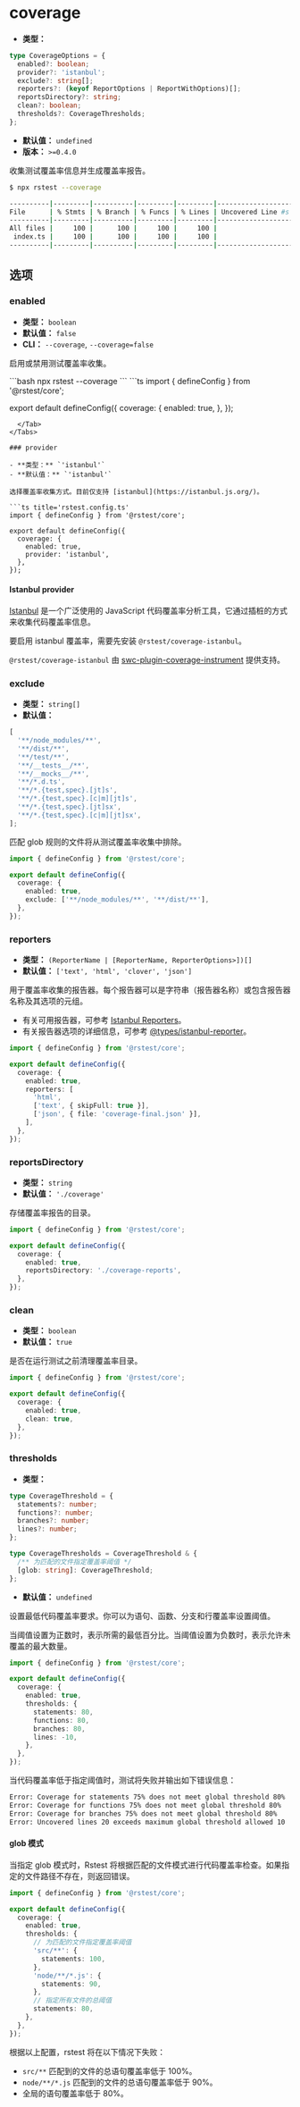# coverage

- **类型：**

```ts
type CoverageOptions = {
  enabled?: boolean;
  provider?: 'istanbul';
  exclude?: string[];
  reporters?: (keyof ReportOptions | ReportWithOptions)[];
  reportsDirectory?: string;
  clean?: boolean;
  thresholds?: CoverageThresholds;
};
```

- **默认值：** `undefined`
- **版本：** `>=0.4.0`

收集测试覆盖率信息并生成覆盖率报告。

```bash
$ npx rstest --coverage

----------|---------|----------|---------|---------|-------------------
File      | % Stmts | % Branch | % Funcs | % Lines | Uncovered Line #s
----------|---------|----------|---------|---------|-------------------
All files |     100 |      100 |     100 |     100 |
 index.ts |     100 |      100 |     100 |     100 |
----------|---------|----------|---------|---------|-------------------
```

## 选项

### enabled

- **类型：** `boolean`
- **默认值：** `false`
- **CLI：** `--coverage`, `--coverage=false`

启用或禁用测试覆盖率收集。


<Tabs defaultValue='rstest.config.ts'>
  <Tab label="CLI">
  ```bash
  npx rstest --coverage
  ```
  </Tab>
  <Tab label="rstest.config.ts">
```ts
import { defineConfig } from '@rstest/core';

export default defineConfig({
  coverage: {
    enabled: true,
  },
});
```
  </Tab>
</Tabs>

### provider

- **类型：** `'istanbul'`
- **默认值：** `'istanbul'`

选择覆盖率收集方式。目前仅支持 [istanbul](https://istanbul.js.org/)。

```ts title='rstest.config.ts'
import { defineConfig } from '@rstest/core';

export default defineConfig({
  coverage: {
    enabled: true,
    provider: 'istanbul',
  },
});
```

#### Istanbul provider

[Istanbul](https://istanbul.js.org/) 是一个广泛使用的 JavaScript 代码覆盖率分析工具，它通过插桩的方式来收集代码覆盖率信息。

要启用 istanbul 覆盖率，需要先安装 `@rstest/coverage-istanbul`。


<PackageManagerTabs command="add @rstest/coverage-istanbul -D" />

`@rstest/coverage-istanbul` 由 [swc-plugin-coverage-instrument](https://github.com/kwonoj/swc-plugin-coverage-instrument) 提供支持。

### exclude

- **类型：** `string[]`
- **默认值：**

```ts
[
  '**/node_modules/**',
  '**/dist/**',
  '**/test/**',
  '**/__tests__/**',
  '**/__mocks__/**',
  '**/*.d.ts',
  '**/*.{test,spec}.[jt]s',
  '**/*.{test,spec}.[c|m][jt]s',
  '**/*.{test,spec}.[jt]sx',
  '**/*.{test,spec}.[c|m][jt]sx',
];
```

匹配 glob 规则的文件将从测试覆盖率收集中排除。

```ts title='rstest.config.ts'
import { defineConfig } from '@rstest/core';

export default defineConfig({
  coverage: {
    enabled: true,
    exclude: ['**/node_modules/**', '**/dist/**'],
  },
});
```

### reporters

- **类型：** `(ReporterName | [ReporterName, ReporterOptions>])[]`
- **默认值：** `['text', 'html', 'clover', 'json']`

用于覆盖率收集的报告器。每个报告器可以是字符串（报告器名称）或包含报告器名称及其选项的元组。

- 有关可用报告器，可参考 [Istanbul Reporters](https://istanbul.js.org/docs/advanced/alternative-reporters/)。
- 有关报告器选项的详细信息，可参考 [@types/istanbul-reporter](https://github.com/DefinitelyTyped/DefinitelyTyped/blob/master/types/istanbul-reports/index.d.ts)。

```ts title='rstest.config.ts'
import { defineConfig } from '@rstest/core';

export default defineConfig({
  coverage: {
    enabled: true,
    reporters: [
      'html',
      ['text', { skipFull: true }],
      ['json', { file: 'coverage-final.json' }],
    ],
  },
});
```

### reportsDirectory

- **类型：** `string`
- **默认值：** `'./coverage'`

存储覆盖率报告的目录。

```ts title='rstest.config.ts'
import { defineConfig } from '@rstest/core';

export default defineConfig({
  coverage: {
    enabled: true,
    reportsDirectory: './coverage-reports',
  },
});
```

### clean

- **类型：** `boolean`
- **默认值：** `true`

是否在运行测试之前清理覆盖率目录。

```ts title='rstest.config.ts'
import { defineConfig } from '@rstest/core';

export default defineConfig({
  coverage: {
    enabled: true,
    clean: true,
  },
});
```

### thresholds

- **类型：**

```ts
type CoverageThreshold = {
  statements?: number;
  functions?: number;
  branches?: number;
  lines?: number;
};

type CoverageThresholds = CoverageThreshold & {
  /** 为匹配的文件指定覆盖率阈值 */
  [glob: string]: CoverageThreshold;
};
```

- **默认值：** `undefined`

设置最低代码覆盖率要求。你可以为语句、函数、分支和行覆盖率设置阈值。

当阈值设置为正数时，表示所需的最低百分比。当阈值设置为负数时，表示允许未覆盖的最大数量。

```ts title='rstest.config.ts'
import { defineConfig } from '@rstest/core';

export default defineConfig({
  coverage: {
    enabled: true,
    thresholds: {
      statements: 80,
      functions: 80,
      branches: 80,
      lines: -10,
    },
  },
});
```

当代码覆盖率低于指定阈值时，测试将失败并输出如下错误信息：

```bash
Error: Coverage for statements 75% does not meet global threshold 80%
Error: Coverage for functions 75% does not meet global threshold 80%
Error: Coverage for branches 75% does not meet global threshold 80%
Error: Uncovered lines 20 exceeds maximum global threshold allowed 10
```

#### glob 模式

当指定 glob 模式时，Rstest 将根据匹配的文件模式进行代码覆盖率检查。如果指定的文件路径不存在，则返回错误。

```ts title='rstest.config.ts'
import { defineConfig } from '@rstest/core';

export default defineConfig({
  coverage: {
    enabled: true,
    thresholds: {
      // 为匹配的文件指定覆盖率阈值
      'src/**': {
        statements: 100,
      },
      'node/**/*.js': {
        statements: 90,
      },
      // 指定所有文件的总阈值
      statements: 80,
    },
  },
});
```

根据以上配置，rstest 将在以下情况下失败：

- `src/**` 匹配到的文件的总语句覆盖率低于 100%。
- `node/**/*.js` 匹配到的文件的总语句覆盖率低于 90%。
- 全局的语句覆盖率低于 80%。
